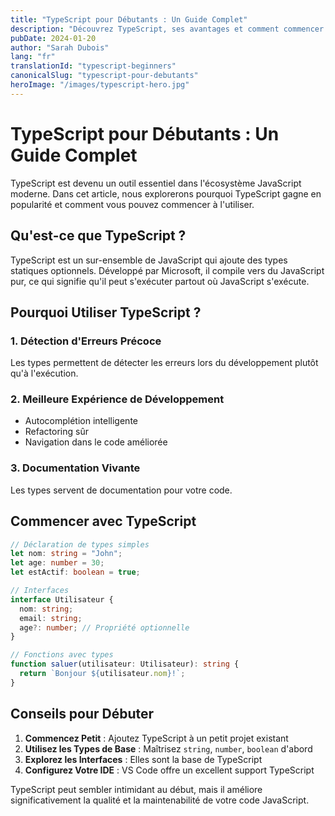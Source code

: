 ```yaml
---
title: "TypeScript pour Débutants : Un Guide Complet"
description: "Découvrez TypeScript, ses avantages et comment commencer à l'utiliser dans vos projets JavaScript."
pubDate: 2024-01-20
author: "Sarah Dubois"
lang: "fr"
translationId: "typescript-beginners"
canonicalSlug: "typescript-pour-debutants"
heroImage: "/images/typescript-hero.jpg"
---
```


# TypeScript pour Débutants : Un Guide Complet

TypeScript est devenu un outil essentiel dans l'écosystème JavaScript moderne. Dans cet article, nous explorerons pourquoi TypeScript gagne en popularité et comment vous pouvez commencer à l'utiliser.

## Qu'est-ce que TypeScript ?

TypeScript est un sur-ensemble de JavaScript qui ajoute des types statiques optionnels. Développé par Microsoft, il compile vers du JavaScript pur, ce qui signifie qu'il peut s'exécuter partout où JavaScript s'exécute.

## Pourquoi Utiliser TypeScript ?

### 1. Détection d'Erreurs Précoce
Les types permettent de détecter les erreurs lors du développement plutôt qu'à l'exécution.

### 2. Meilleure Expérience de Développement
- Autocomplétion intelligente
- Refactoring sûr
- Navigation dans le code améliorée

### 3. Documentation Vivante
Les types servent de documentation pour votre code.

## Commencer avec TypeScript

```typescript
// Déclaration de types simples
let nom: string = "John";
let age: number = 30;
let estActif: boolean = true;

// Interfaces
interface Utilisateur {
  nom: string;
  email: string;
  age?: number; // Propriété optionnelle
}

// Fonctions avec types
function saluer(utilisateur: Utilisateur): string {
  return `Bonjour ${utilisateur.nom}!`;
}
```

## Conseils pour Débuter

1. **Commencez Petit** : Ajoutez TypeScript à un petit projet existant
2. **Utilisez les Types de Base** : Maîtrisez `string`, `number`, `boolean` d'abord
3. **Explorez les Interfaces** : Elles sont la base de TypeScript
4. **Configurez Votre IDE** : VS Code offre un excellent support TypeScript

TypeScript peut sembler intimidant au début, mais il améliore significativement la qualité et la maintenabilité de votre code JavaScript. 